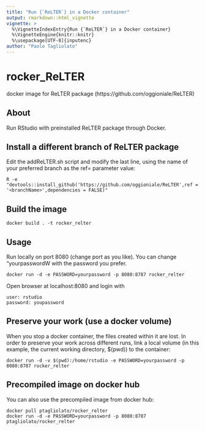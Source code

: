 ```yaml
---
title: "Run {`ReLTER`} in a Docker container"
output: rmarkdown::html_vignette
vignette: >
  %\VignetteIndexEntry{Run {`ReLTER`} in a Docker container}
  %\VignetteEngine{knitr::knitr}
  %\usepackage[UTF-8]{inputenc}
author: "Paolo Tagliolato"
---
```


# rocker_ReLTER
docker image for ReLTER package (https://github.com/oggioniale/ReLTER)

## About
Run RStudio with preinstalled ReLTER package through Docker.

## Install a different branch of ReLTER package
Edit the addReLTER.sh script and modify the last line, using the name of your preferred branch as the ref= parameter value:

    R -e "devtools::install_github('https://github.com/oggioniale/ReLTER',ref = '<branchName>',dependencies = FALSE)"
  
## Build the image

    docker build . -t rocker_relter

## Usage
Run locally on port 8080 (change port as you like).
You can change "yourpasswordW with the password you prefer.

    docker run -d -e PASSWORD=yourpassword -p 8080:8787 rocker_relter

Open browser at localhost:8080 and login with

    user: rstudio
    password: youpassword

## Preserve your work (use a docker volume)
When you stop a docker container, the files created within it are lost. In order to preserve your work across 
different runs, link a local volume (in this example, the current working directory, $(pwd)) to the container:

    docker run -d -v $(pwd):/home/rstudio -e PASSWORD=yourpassword -p 8080:8787 rocker_relter

## Precompiled image on docker hub
You can also use the precompiled image from docker hub:

    docker pull ptagliolato/rocker_relter
    docker run -d -e PASSWORD=yourpassword -p 8080:8787 ptagliolato/rocker_relter

